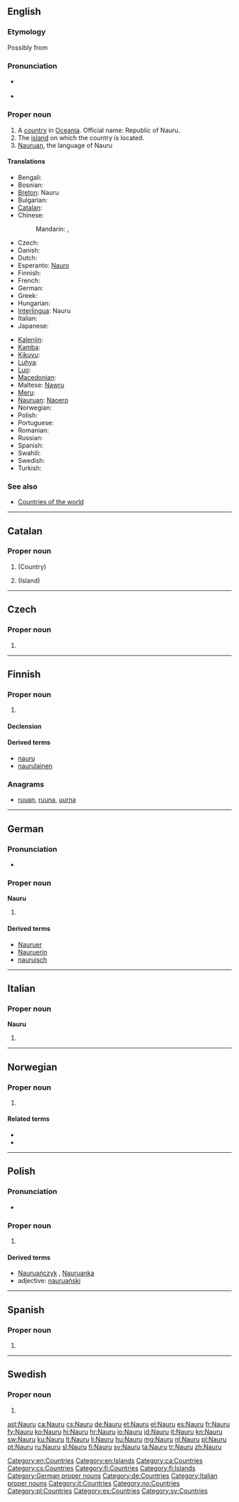 {{also|nauru}}
==English==
{{wikipedia}}

===Etymology===
Possibly from {{etyl|na}} {{term|anáoero||I go to the beach}}

===Pronunciation===
* {{a|UK|US}} {{IPA|/nɑːˈuː.ruː/|/ˈnaʊ.ru/}}
* {{audio|en-us-Nauru.ogg|Audio (US)}}

===Proper noun===
{{en-proper noun}}

# A [[country]] in [[Oceania]]. Official name: Republic of Nauru.
# The [[island]] on which the country is located.
# [[Nauruan]], the language of Nauru

====Translations====
{{trans-top|Republic of Nauru}}
* Bengali: {{t-|bn|নাউরু}}
* Bosnian: {{t-|bs|Nauru|m}}
* [[Breton]]: Nauru
* Bulgarian: {{t-|bg|Науру|tr=Naúru}}
* [[Catalan]]: {{t+|ca|Nauru}}
* Chinese:
*: Mandarin: {{t-|cmn|瑙魯|sc=Hani}}, {{t-|cmn|瑙鲁|tr=Nǎolǔ|sc=Hani}}
* Czech: {{t-|cs|Nauru}}
* Danish: {{t-|da|Nauru}}
* Dutch: {{t+|nl|Nauru}}
* Esperanto: [[Nauro]]
* Finnish: {{t+|fi|Nauru}}
* French: {{t+|fr|Nauru}}
* German: {{t+|de|Nauru}}
* Greek: {{t+|el|Ναουρού|n|tr=Naouroú}}
* Hungarian: {{t+|hu|Nauru}}
* [[Interlingua]]: Nauru
* Italian: {{t+|it|Nauru}}
* Japanese: {{t-|ja|ナウル|tr=Nauru}}
{{trans-mid}}
* [[Kalenjin]]: {{tø|kln|Nauru}}
* [[Kamba]]: {{tø|kam|Nauru}}
* [[Kikuyu]]: {{tø|ki|Nauru}}
* [[Luhya]]: {{tø|luy|Nauru}}
* [[Luo]]: {{tø|luo|Nauru}}
* [[Macedonian]]: {{t-|mk|Науру|n|tr=Náuru}}
* Maltese: [[Nawru]]
* [[Meru]]: {{tø|mer|Nauru}}
* [[Nauruan]]: [[Naoero]]
* Norwegian: {{t-|no|Nauru}}
* Polish: {{t+|pl|Nauru}}
* Portuguese: {{t+|pt|Nauru|m}}
* Romanian: {{t-|ro|Nauru|n}}
* Russian: {{t+|ru|Науру|tr=Naúru}}
* Spanish: {{t+|es|Nauru|m}}
* Swahili: {{t+|sw|Nauru|xs=Swahili}}
* Swedish: {{t+|sv|Nauru}}
* Turkish: {{t+|tr|Nauru}}
{{trans-bottom}}

===See also===
* [[Appendix:Countries of the world|Countries of the world]]

[[Category:en:Countries]]
[[Category:en:Islands]]

----

==Catalan==

===Proper noun===
{{ca-proper noun|m}}

# {{l|en|Nauru}} (Country)
# {{l|en|Nauru}} (Island)

[[Category:ca:Countries]]

----

==Czech==

===Proper noun===
{{cs-proper noun|g=}}

# {{l|en|Nauru}}

[[Category:cs:Countries]]

----

==Finnish==
{{wikipedia|lang=fi}}

===Proper noun===
{{fi-proper noun}}

# {{l|en|Nauru}}

====Declension====
{{fi-decl-valo|Naur|||u|nopl=1}}

====Derived terms====
* [[nauru]]
* [[naurulainen]]

===Anagrams===
* [[ruuan#Finnish|ruuan]], [[ruuna#Finnish|ruuna]], [[uurna#Finnish|uurna]]

[[Category:fi:Countries]]
[[Category:fi:Islands]]

----

==German==
{{wikipedia|lang=de}}

===Pronunciation===
* {{audio|De-Nauru fcm.ogg|Audio (Germany)}}

===Proper noun===
'''Nauru''' {{n}}

# {{l|en|Nauru}}

====Derived terms====
* [[Nauruer]]
* [[Nauruerin]]
* [[nauruisch]]

[[Category:German proper nouns]]
[[Category:de:Countries]]

----

==Italian==
{{wikipedia|lang=it}}

===Proper noun===
'''Nauru''' {{m}}

# {{l|en|Nauru}}

[[Category:Italian proper nouns]]
[[Category:it:Countries]]

----

==Norwegian==

===Proper noun===
{{no-proper noun}}

# {{l|en|Nauru}}

====Related terms====
* {{l|no|nauruer}}
* {{l|no|naurisk}}

[[Category:no:Countries]]

----

==Polish==

===Pronunciation===
* {{IPA|/ˈnawru/|lang=pl}}

===Proper noun===
{{head|pl|proper noun|g=n|undeclinable}}

# {{l|en|Nauru}}

====Derived terms====
* [[Nauruańczyk]] {{m}}, [[Nauruanka]] {{f}}
* adjective: [[nauruański]]

[[Category:pl:Countries]]

----

==Spanish==
{{wikipedia|lang=es}}

===Proper noun===
{{es-proper noun|m}}

# {{l|en|Nauru}}

[[Category:es:Countries]]

----

==Swedish==

===Proper noun===
{{head|sv|proper noun}}

# {{l|en|Nauru}}

[[Category:sv:Countries]]

[[ast:Nauru]]
[[ca:Nauru]]
[[cs:Nauru]]
[[de:Nauru]]
[[et:Nauru]]
[[el:Nauru]]
[[es:Nauru]]
[[fr:Nauru]]
[[fy:Nauru]]
[[ko:Nauru]]
[[hi:Nauru]]
[[hr:Nauru]]
[[io:Nauru]]
[[id:Nauru]]
[[it:Nauru]]
[[kn:Nauru]]
[[sw:Nauru]]
[[ku:Nauru]]
[[lt:Nauru]]
[[li:Nauru]]
[[hu:Nauru]]
[[mg:Nauru]]
[[nl:Nauru]]
[[pl:Nauru]]
[[pt:Nauru]]
[[ru:Nauru]]
[[sl:Nauru]]
[[fi:Nauru]]
[[sv:Nauru]]
[[ta:Nauru]]
[[tr:Nauru]]
[[zh:Nauru]]